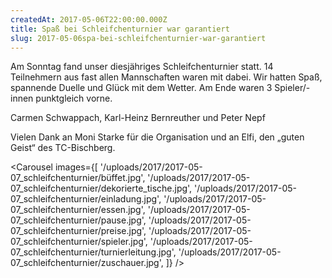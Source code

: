 ```yaml
---
createdAt: 2017-05-06T22:00:00.000Z
title: Spaß bei Schleifchenturnier war garantiert
slug: 2017-05-06spa-bei-schleifchenturnier-war-garantiert
---
```

Am Sonntag fand unser diesjähriges Schleifchenturnier statt. 14 Teilnehmern aus fast allen Mannschaften waren mit dabei. Wir hatten Spaß, spannende Duelle und Glück mit dem Wetter. Am Ende waren 3 Spieler/- innen punktgleich vorne.

Carmen Schwappach, Karl-Heinz Bernreuther und Peter Nepf

Vielen Dank an Moni Starke für die Organisation und an Elfi, den „guten Geist“ des TC-Bischberg.

<Carousel
  images={[
    '/uploads/2017/2017-05-07_schleifchenturnier/büffet.jpg',
    '/uploads/2017/2017-05-07_schleifchenturnier/dekorierte_tische.jpg',
    '/uploads/2017/2017-05-07_schleifchenturnier/einladung.jpg',
    '/uploads/2017/2017-05-07_schleifchenturnier/essen.jpg',
    '/uploads/2017/2017-05-07_schleifchenturnier/pause.jpg',
    '/uploads/2017/2017-05-07_schleifchenturnier/preise.jpg',
    '/uploads/2017/2017-05-07_schleifchenturnier/spieler.jpg',
    '/uploads/2017/2017-05-07_schleifchenturnier/turnierleitung.jpg',
    '/uploads/2017/2017-05-07_schleifchenturnier/zuschauer.jpg',
  ]}
/>
